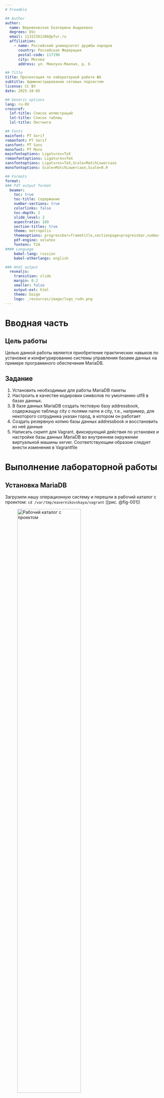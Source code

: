 ```yaml
---
# Preamble

## Author
author:
  name: Верниковская Екатерина Андреевна
  degrees: DSc
  email: 11322361366@pfur.ru
  affiliation:
    - name: Российский университет дружбы народов
      country: Российская Федерация
      postal-code: 117198
      city: Москва
      address: ул. Миклухо-Маклая, д. 6

## Title
title: Презентация по лабораторной работе №6
subtitle: Администрирование сетевых подсистем
license: CC BY
date: 2025-10-05

## Generic options
lang: ru-RU
crossref:
  lof-title: Список иллюстраций
  lot-title: Список таблиц
  lol-title: Листинги

## Fonts 
mainfont: PT Serif 
romanfont: PT Serif 
sansfont: PT Sans 
monofont: PT Mono 
mainfontoptions: Ligatures=TeX 
romanfontoptions: Ligatures=TeX 
sansfontoptions: Ligatures=TeX,Scale=MatchLowercase 
monofontoptions: Scale=MatchLowercase,Scale=0.9

## Formats
format:
### Pdf output format
  beamer:
    toc: true
    toc-title: Содержание
    number-sections: true
    colorlinks: false
    toc-depth: 2
    slide_level: 2
    aspectratio: 169
    section-titles: true
    theme: metropolis
    themeoptions: progressbar=frametitle,sectionpage=progressbar,numbering=fraction
    pdf-engine: xelatex
    fontenc: T2A
#### Language
    babel-lang: russian
    babel-otherlangs: english

### Html output
  revealjs:
    transition: slide
    margin: 0.2
    smaller: false
    output-ext: html
    theme: beige
    logo: _resources/image/logo_rudn.png
---
```


# Вводная часть

## Цель работы

Целью данной работы является приобретение практических навыков по установке и конфигурированию системы управления базами данных на примере программного обеспечения MariaDB.

## Задание

1. Установить необходимые для работы MariaDB пакеты
2. Настроить в качестве кодировки символов по умолчанию utf8 в базах данных.
3. В базе данных MariaDB создать тестовую базу addressbook, содержащую таблицу city с полями name и city, т.е., например, для некоторого сотрудника указан город, в котором он работает
4. Создать резервную копию базы данных addressbook и восстановить из неё данные
5. Написать скрипт для Vagrant, фиксирующий действия по установке и настройке базы данных MariaDB во внутреннем окружении виртуальной машины server. Соответствующим образом следует внести изменения в Vagrantfile

# Выполнение лабораторной работы

## Установка MariaDB

Загрузили нашу операционную систему и перешли в рабочий каталог с проектом: ```cd /var/tmp/eavernikovskaya/vagrant``` ([рис. @fig-001])

![Рабочий каталог с проектом](image/лаба6_1.png){#fig-001 width=70%}

## Установка MariaDB

Запустили виртуальную машину server: ```make server-up``` ([рис. @fig-002]) 

![Запуск виртуальной машины server](image/лаба6_2.png){#fig-002 width=70%}

## Установка MariaDB

Далее на виртуальной машине server вошли под созданным нами в предыдущей работе пользователем и открыли терминал. Перешли в режим суперпользователя: ```sudo -i``` ([рис. @fig-003])

![Переход в режим суперпользователя](image/лаба6_3.png){#fig-003 width=70%}

## Установка MariaDB

Далее установили необходимые для работы с базами данных пакеты: ```dnf -y install mariadb mariadb-server``` ([рис. @fig-004])

![Установка необходимых пакетов для работы с базами данных](image/лаба6_4.png){#fig-004 width=70%}

## Установка MariaDB

Далее посмотрели конфигурационные файлы mariadb в каталоге */etc/my.cnf.d* и файл */etc/my.cnf* ([рис. @fig-005])

![Файлы в каталоге /etc/my.cnf.d и файл /etc/my.cnf](image/лаба6_5.png){#fig-005 width=40%}

## Установка MariaDB

Далее для запуска и включения программного обеспечения mariadb использовали: ```systemctl start mariadb``` и ```systemctl enable mariadb``` ([рис. @fig-006])

![Запуск и включение mariadb](image/лаба6_6.png){#fig-006 width=70%}

## Установка MariaDB

Далее убедились, что mariadb прослушивает порт 3306: ```ss -tulpen | grep mariadb``` ([рис. @fig-007])

![Порт который прослушивает mariadb](image/лаба6_7.png){#fig-007 width=70%}

## Установка MariaDB

Далее запустили скрипт конфигурации безопасности mariadb: ```mysql_secure_installation```. Установили пароль для пользователя root базы данных, отключили удалённый корневой доступ и удалили тестовую базу данных и любых анонимных пользователей ([рис. @fig-008]), ([рис. @fig-009]), ([рис. @fig-010])

![Запуск скрипта конфигурации безопасности mariadb (1)](image/лаба6_8.png){#fig-008 width=40%}

## Установка MariaDB

![Запуск скрипта конфигурации безопасности mariadb (2)](image/лаба6_9.png){#fig-009 width=70%}

## Установка MariaDB

![Запуск скрипта конфигурации безопасности mariadb (3)](image/лаба6_10.png){#fig-010 width=50%}

## Установка MariaDB

Для входа в базу данных с правами администратора базы данных ввели ```mysql -u root -p``` ([рис. @fig-011])

![Вход в базу данных с правами администратора (1)](image/лаба6_11.png){#fig-011 width=70%}

## Установка MariaDB

Псомотреди список команд MySQL, введя ```\h``` ([рис. @fig-012])

![Список команд MySQL](image/лаба6_12.png){#fig-012 width=50%}

## Установка MariaDB

Из приглашения интерактивной оболочки MariaDB для отображения доступных в настоящее время баз данных ввели MySQL-запрос ```SHOW DATABASES;``` ([рис. @fig-013])

![Доступные базы данных в настоящее время](image/лаба6_13.png){#fig-013 width=40%}

## Установка MariaDB

Для выхода из интерфейса интерактивной оболочки MariaDB ввели ```exit;``` ([рис. @fig-014])

![Выход из интерфейса интерактивной оболочки MariaDB](image/лаба6_14.png){#fig-014 width=70%}

## Конфигурация кодировки символов

Опять вошли в базу данных с правами администратора ```mysql -u root -p``` ([рис. @fig-015])

![Вход в базу данных с правами администратора (2)](image/лаба6_15.png){#fig-015 width=70%}

## Конфигурация кодировки символов

Далее посмотрели статус MariaDB введя ```status``` ([рис. @fig-016])

![Статус MariaDB](image/лаба6_16.png){#fig-016 width=70%}

## Конфигурация кодировки символов

Далее в каталоге */etc/my.cnf.d* создали файл *utf8.cnf* ([рис. @fig-017]): 

![Создание файла utf8.cnf](image/лаба6_17.png){#fig-017 width=70%}

## Конфигурация кодировки символов

Открыв этот файл на редактирование пропишем в нём следующие строки ([рис. @fig-018]):

![Редактирование файла utf8.cnf](image/лаба6_18.png){#fig-018 width=70%}

## Конфигурация кодировки символов

Далее перезапустили MariaDB с помощью ```systemctl restart mariadb``` ([рис. @fig-019])

![Презапуск MariaDB](image/лаба6_19.png){#fig-019 width=70%}

## Конфигурация кодировки символов

Далее опять вошли в базу данных с правами администратора, посмотрели статус MariaDB и поняли что сервер и базы данных теперь используют utf8mb3 вместо latin1, что обеспечивает поддержку Unicode символов и корректное отображение кириллицы и других языков ([рис. @fig-020])

![Статус MariaDB после конфигурации кодировки символов](image/лаба6_20.png){#fig-020 width=50%}

## Создание базы данных

Опять зашли в базу данных с правами администратора ```mysql -u root -p``` ([рис. @fig-021])

![Вход в базу данных с правами администратора (3)](image/лаба6_21.png){#fig-021 width=70%}

## Создание базы данных

Создали базу данных с именем addressbook: ```CREATE DATABASE addressbook CHARACTER SET utf8 COLLATE utf8_general_ci;``` ([рис. @fig-022])

![Создание базы данных с именем addressbook](image/лаба6_22.png){#fig-022 width=70%}

## Создание базы данных

Перешли к базе данных addressbook: ```USE addressbook;``` ([рис. @fig-023])

![Переход к базе данных addressbook](image/лаба6_23.png){#fig-023 width=70%}

## Создание базы данных

Отобразили имеющиеся в базе данных addressbook таблицы: ```SHOW TABLES;``` ([рис. @fig-024])

![Таблицы имеющиеся в базе данных addressbook](image/лаба6_24.png){#fig-024 width=70%}

## Создание базы данных

Создали таблицу city с полями name и city: ```CREATE TABLE city(name VARCHAR(40), city VARCHAR(40));``` ([рис. @fig-025])

![Создание таблицы city](image/лаба6_25.png){#fig-025 width=70%}

## Создание базы данных

Заполнили несколько строк таблицы некоторыми данными по аналогии в соответствии с синтаксисом MySQL ([рис. @fig-026]):

![Заполнение строк таблицы city](image/лаба6_26.png){#fig-026 width=70%}

## Создание базы данных
 
Сделали следующий MySQL-запрос: ```SELECT * FROM city;``` ([рис. @fig-027]) 

![Запрос на выборку всех данных из таблицы city](image/лаба6_27.png){#fig-027 width=70%}

## Создание базы данных

Создали пользователя для работы с базой данных addressbook и задали для него пароль: ```CREATE USER eavernikovskaya@'%' IDENTIFIED BY 'password';``` ([рис. @fig-028])

![Создание пользователя для работы с базой данных addressbook](image/лаба6_28.png){#fig-028 width=70%}

## Создание базы данных

Далее предоставили права доступа созданному пользователю eavernikovskaya на действия с базой
данных addressbook (просмотр, добавление, обновление, удаление данных): ```GRANT SELECT,INSERT,UPDATE,DELETE ON addressbook.* TO eavernikovskaya@'%';``` ([рис. @fig-029])

![Предоставление прав доступа созданному пользователю на действия с базой данных addressbook](image/лаба6_29.png){#fig-029 width=70%}

## Создание базы данных

Обновили привилегии (права доступа) базы данных addressbook: ```FLUSH PRIVILEGES;``` ([рис. @fig-030])

![Обновление прав доступа базы данных addressbook](image/лаба6_30.png){#fig-030 width=70%}

## Создание базы данных

Далее посмотрели общую информацию о табице city базы данных addressbook: ```DESCRIBE city;``` ([рис. @fig-031])

![Общая информация о таблице city базы данных addressbook](image/лаба6_31.png){#fig-031 width=70%}

## Создание базы данных

Далее вышли из окружения MariaDB: ```quit``` ([рис. @fig-032])

![Выход из окружения MariaDB](image/лаба6_32.png){#fig-032 width=70%}

## Создание базы данных

Посмотрели список баз данных: ```mysqlshow -u root -p``` ([рис. @fig-033])

![Список баз данных](image/лаба6_33.png){#fig-033 width=70%}

## Создание базы данных

Посмотрели список таблиц базы данных addressbook: ```mysqlshow -u root -p addressbook``` и ```mysqlshow -u eavernikovskaya -p addressbook``` ([рис. @fig-034]), ([рис. @fig-035])

![Список таблиц базы данных addressbook от администратора](image/лаба6_34.png){#fig-034 width=70%}

## Создание базы данных

![Список таблиц базы данных addressbook от пользователя](image/лаба6_35.png){#fig-035 width=70%}

##  Резервные копии

На виртуальной машине server создали каталог для резервных копий: ```mkdir -p /var/backup``` ([рис. @fig-036])

![Создание каталога для резервных копий](image/лаба6_36.png){#fig-036 width=70%}

##  Резервные копии

Далее сделали резервную копию базы данных addressbook, сжатую резервную копию и сжатую резервную копию с указанием даты ([рис. @fig-037]):

![Создание резервных копий базы данных addressbook](image/лаба6_37.png){#fig-037 width=70%}

##  Резервные копии

Далее аосстановили базу данных addressbook из резервной копии и из сжатой резервной копии ([рис. @fig-038]):

![Восстановление базы данных addressbook из резервных копий](image/лаба6_38.png){#fig-038 width=70%}

## Внесение изменений в настройки внутреннего окружения виртуальной машины

На виртуальной машине server перешли в каталог для внесения изменений в настройки внутреннего окружения */vagrant/provision/server/*, создали в нём каталог *mysql*, в который поместили в соответствующие подкаталоги конфигурационные файлы MariaDB и резервную копию базы данных addressbook ([рис. @fig-039]):

![Копирование конфигурационных файлов и резервных копий базы данных в каталог mysql](image/лаба6_39.png){#fig-039 width=70%}

## Внесение изменений в настройки внутреннего окружения виртуальной машины

В каталоге /vagrant/provision/server создали исполняемый файл mysql.sh ([рис. @fig-040]):

![Создание исполняемого файла mysql.sh](image/лаба6_40.png){#fig-040 width=70%}

## Внесение изменений в настройки внутреннего окружения виртуальной машины

Открыв его на редактирование прописали в нём следующие строки ([рис. @fig-041]):

![Редактирование файла mysql.sh](image/лаба6_41.png){#fig-041 width=40%}

## Внесение изменений в настройки внутреннего окружения виртуальной машины

Для отработки созданного скрипта во время загрузки виртуальных машин в конфигурационном файле Vagrantfile необходимо добавить в конфигурации сервера следующую запись ([рис. @fig-042]):

![Редактирование Vagrantfile](image/лаба6_42.png){#fig-042 width=50%}

## Внесение изменений в настройки внутреннего окружения виртуальной машины

После этого можно выключать виртуальную машину server: ```make server-halt``` ([рис. @fig-043])

![Выключение виртуальной машины server](image/лаба6_43.png){#fig-043 width=70%}

# Подведение итогов

## Выводы

В ходе выполнения лабораторной работы №6 мы приобрели практические навыки по установке и конфигурированию системы управления базами данных на примере программного обеспечения MariaDB.

## Список литературы

1. [Лаборатораня работа №6](https://esystem.rudn.ru/pluginfile.php/2854752/mod_resource/content/6/006-mysql.pdf)
